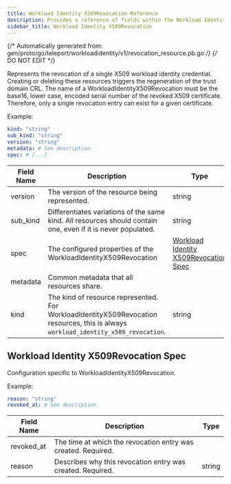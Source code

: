 ```yaml
---
title: Workload Identity X509Revocation Reference
description: Provides a reference of fields within the Workload Identity X509Revocation resource, which you can manage with tctl.
sidebar_title: Workload Identity X509Revocation
---
```

{/* Automatically generated from: gen/proto/go/teleport/workloadidentity/v1/revocation_resource.pb.go */}
{/* DO NOT EDIT */}

Represents the revocation of a single X509 workload identity credential. Creating or deleting these resources triggers the regeneration of the trust domain CRL.  The name of a WorkloadIdentityX509Revocation must be the base16, lower case, encoded serial number of the revoked X509 certificate. Therefore, only a single revocation entry can exist for a given certificate.

Example:

```yaml
kind: "string"
sub_kind: "string"
version: "string"
metadata: # See description
spec: # [...]
```
|Field Name|Description|Type|
|---|---|---|
|version|The version of the resource being represented.|string|
|sub_kind|Differentiates variations of the same kind. All resources should contain one, even if it is never populated.|string|
|spec|The configured properties of the WorkloadIdentityX509Revocation|[Workload Identity X509Revocation Spec](#workload-identity-x509revocation-spec)|
|metadata|Common metadata that all resources share.||
|kind|The kind of resource represented. For WorkloadIdentityX509Revocation resources, this is always `workload_identity_x509_revocation`.|string|

## Workload Identity X509Revocation Spec

Configuration specific to WorkloadIdentityX509Revocation.


Example:

```yaml
reason: "string"
revoked_at: # See description
```

|Field Name|Description|Type|
|---|---|---|
|revoked_at|The time at which the revocation entry was created. Required.||
|reason|Describes why this revocation entry was created. Required.|string|

